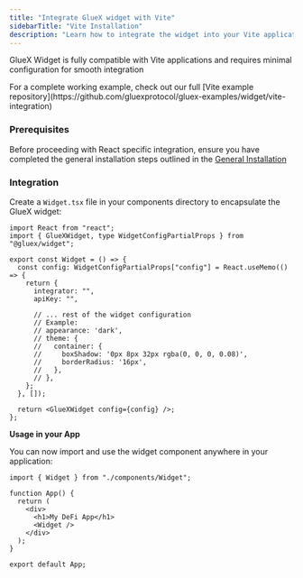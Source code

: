```yaml
---
title: "Integrate GlueX widget with Vite"
sidebarTitle: "Vite Installation"
description: "Learn how to integrate the widget into your Vite application enabling users to perform swaps, bridge assets, lend, stake, zap and swidge directly within the application"
---
```



GlueX Widget is fully compatible with Vite applications and requires minimal configuration for smooth integration

<Info>
  For a complete working example, check out our full [Vite example
  repository](https://github.com/gluexprotocol/gluex-examples/widget/vite-integration)
</Info>

### Prerequisites

Before proceeding with React specific integration, ensure you have completed the general installation steps outlined in the [General Installation](/build-with-gluex/widget/integration/installing-the-widget)

### Integration

Create a `Widget.tsx` file in your components directory to encapsulate the GlueX widget:

<CodeGroup>

```tsx Widget.tsx
import React from "react";
import { GlueXWidget, type WidgetConfigPartialProps } from "@gluex/widget";

export const Widget = () => {
  const config: WidgetConfigPartialProps["config"] = React.useMemo(() => {
    return {
      integrator: "",
      apiKey: "",

      // ... rest of the widget configuration
      // Example:
      // appearance: 'dark',
      // theme: {
      //   container: {
      //     boxShadow: '0px 8px 32px rgba(0, 0, 0, 0.08)',
      //     borderRadius: '16px',
      //   },
      // },
    };
  }, []);

  return <GlueXWidget config={config} />;
};
```

</CodeGroup>

**Usage in your App**

You can now import and use the widget component anywhere in your application:

```tsx App.tsx
import { Widget } from "./components/Widget";

function App() {
  return (
    <div>
      <h1>My DeFi App</h1>
      <Widget />
    </div>
  );
}

export default App;
```

<ConfigurationAndCustomization />
